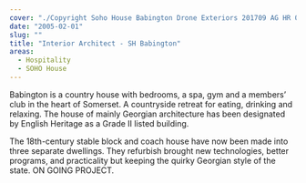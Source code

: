 ```yaml
---
cover: "./Copyright Soho House Babington Drone Exteriors 201709 AG HR 001.jpg"
date: "2005-02-01"
slug: ""
title: "Interior Architect - SH Babington"
areas:
  - Hospitality
  - SOHO House
---
```


Babington is a country house with bedrooms, a spa,
gym and a members’ club in the heart of Somerset. A
countryside retreat for eating, drinking and relaxing.
The house of mainly Georgian architecture has been
designated by English Heritage as a Grade II listed building.

The 18th-century stable block and coach house
have now been made into three separate dwellings.
They refurbish brought new technologies, better programs,
and practicality but keeping the quirky Georgian
style of the state. ON GOING PROJECT.
